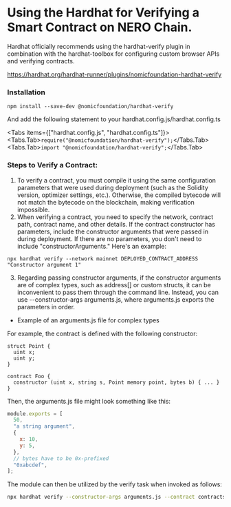 
# Using the Hardhat for Verifying a Smart Contract on NERO Chain.

Hardhat officially recommends using the hardhat-verify plugin in combination with the hardhat-toolbox for configuring custom browser APIs and verifying contracts.

https://hardhat.org/hardhat-runner/plugins/nomicfoundation-hardhat-verify

### Installation

`npm install --save-dev @nomicfoundation/hardhat-verify`

And add the following statement to your hardhat.config.js/hardhat.config.ts

<Tabs items={["hardhat.config.js", "hardhat.config.ts"]}>
  <Tabs.Tab>``` require("@nomicfoundation/hardhat-verify"); ```</Tabs.Tab>
  <Tabs.Tab>``` import "@nomicfoundation/hardhat-verify"; ```</Tabs.Tab>
</Tabs>

### Steps to Verify a Contract:

1. To verify a contract, you must compile it using the same configuration parameters that were used during deployment (such as the Solidity version, optimizer settings, etc.). Otherwise, the compiled bytecode will not match the bytecode on the blockchain, making verification impossible.
2. When verifying a contract, you need to specify the network, contract path, contract name, and other details. If the contract constructor has parameters, include the constructor arguments that were passed in during deployment. If there are no parameters, you don't need to include "constructorArguments." Here's an example:

`npx hardhat verify --network mainnet DEPLOYED_CONTRACT_ADDRESS "Constructor argument 1"`

3. Regarding passing constructor arguments, if the constructor arguments are of complex types, such as address[] or custom structs, it can be inconvenient to pass them through the command line. Instead, you can use --constructor-args arguments.js, where arguments.js exports the parameters in order.

* Example of an arguments.js file for complex types

For example, the contract is defined with the following constructor:

```solidity
struct Point {
  uint x;
  uint y;
}

contract Foo {
  constructor (uint x, string s, Point memory point, bytes b) { ... }
}
```

Then, the arguments.js file might look something like this:

```javascript
module.exports = [
  50,
  "a string argument",
  {
    x: 10,
    y: 5,
  },
  // bytes have to be 0x-prefixed
  "0xabcdef",
];
```

The module can then be utilized by the verify task when invoked as follows:

```bash
npx hardhat verify --constructor-args arguments.js --contract contracts/path/path/SimpleContract.sol:SimpleContract DEPLOYED_CONTRACT_ADDRESS
```